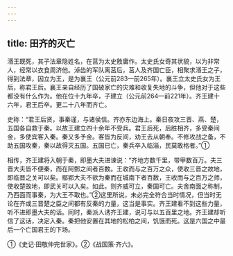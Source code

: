 ```yaml
---
---
---
```

title: 田齐的灭亡
---



湣王既死，其子法章隐姓名，在莒为太史敫庸作。太史氏女奇其状貌，以为非常人，经常以衣食周济他。淖齿的军队离莒后，莒人及齐国亡臣，相聚求湣王之子，得到法章，因立为王，是为襄王（公元前283—前265年）。襄王立太史氏女为王后，称君王后。襄王亲自经历了国破家亡的灾难和收复失地的斗争，但他对于这些都没有什么作为。他在位十九年卒，子建立（公元前264—前221年）。齐王建十六年，君王后卒。更二十八年而齐亡。

史称：“君王后贤，事秦谨，与诸侯信。齐亦东边海上。秦日夜攻三晋、燕、楚，五国各自救于秦。以故王建立四十余年不受兵。君王后死，后胜相齐，多受秦间金，多使宾客入秦。秦又多予金。客皆为反间，劝王去从朝奉。不修攻战之备，不助五国攻秦，秦以故得灭五国。五国已亡，秦兵卒入临淄，民莫敢格者。”①

相传，齐王建将入朝于秦，即墨大夫进谏说：“齐地方数千里，带甲数百万。夫三晋大夫皆不便秦，而在阿鄄之间者百数。王收而与之百万之众，使收三晋之故地，即临晋之关可以矣。鄢郢大夫不欲为秦而在城南下者百数，王收而与之百万之师，使收楚故地，即武关可以入矣。如此，则齐威可立，秦国可亡。夫舍南面之称制，乃西面而事秦，为大王不取也。”②这里所说，未必完全符合当时情况，但当时无论在齐或三晋楚之臣之间都有反秦的力量，这当是事实。齐王建看不到这些力量，听不进即墨大夫的话。同时，秦派人诱齐王建，说可与以五百里之地。齐王建却听信了这话，决定入秦。秦把他安置在其地的松柏之间，饥饿而死。这是六国之中最后一个亡国君王的下场。

①《史记·田敬仲完世家》。②《战国策·齐六》。
